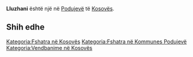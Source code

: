 {{Fshat në 
 | Emri                = Lluzhani
 | EmriAlt                = 
 | NAME_SHORT_FORM=      
 | NAME_GENERIC=      
 | NAME_SORT_NAME_RO=      LLUZHANI
 | FULL_NAME_RO = Lluzhani
 | FULL_NAME_ND_RO=Lluzhani
 | SORT_NAME_RG=LLUZHANI
 | FULL_NAME_RG=Lluzhani
 | FULL_NAME_ND_RG=Lluzhani
 | SRP_NAME_SHORT_FORM=      
 | SRP_NAME_GENERIC=      
 | SRP_NAME_SORT_NAME_RO=      
 | SRP_FULL_NAME_RO = 
 | SRP_FULL_NAME_ND_RO=
 | SRP_SORT_NAME_RG=
 | SRP_FULL_NAME_RG=
 | SRP_FULL_NAME_ND_RG=
 | Emri (Rasa dhanore) = 
 | Figura              = 
 | Shteti              = Kosovo
 | Komuna              = Podujevë
 | Kodi postar         = 
 | Sipërfaqja          = 

 | Popullsia           = 

 | Regj. i popullsisë  = 
 | Dend. e popullsisë  = 
 | Faqja zyrtare       = 
 <!--- Koordinatat ----> 
 | Gjerësia            = 42.821944
 | Gjatësia            = 21.168611
 | Lartësia            = 
}}
'''Lluzhani''' është një [[]] në [[Podujevë]] të [[Kosovës]].

<!-- == Gjeografia == -->
<!-- == Historia == -->
<!-- == Demografia == -->
== Shih edhe ==
{{Komuna Podujevë}}
{{Kosovo-Administrata-Cung}}

[[Kategoria:Fshatra në Kosovës]]
[[Kategoria:Fshatra në Kommunes Podujevë]]
[[Kategoria:Vendbanime në Kosovës]]